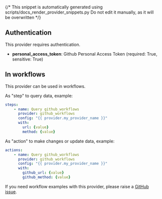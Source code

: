 {/* This snippet is automatically generated using scripts/docs_render_provider_snippets.py 
Do not edit it manually, as it will be overwritten */}

## Authentication
This provider requires authentication.
- **personal_access_token**: Github Personal Access Token (required: True, sensitive: True)


## In workflows

This provider can be used in workflows.


As "step" to query data, example:
```yaml
steps:
    - name: Query github_workflows
      provider: github_workflows
      config: "{{ provider.my_provider_name }}"
      with:
        url: {value}  
        method: {value}  
```


As "action" to make changes or update data, example:
```yaml
actions:
    - name: Query github_workflows
      provider: github_workflows
      config: "{{ provider.my_provider_name }}"
      with:
        github_url: {value}  
        github_method: {value}  
```



If you need workflow examples with this provider, please raise a [GitHub issue](https://github.com/keephq/keep/issues).
